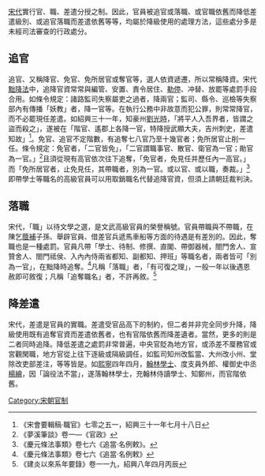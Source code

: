 [[宋朝|宋代]]實行官、職、差遣分授之制。因此，官員被追官或落職、或官職依舊而降低差遣級別、或追官落職而差遣依舊等等，均屬於降級使用的處理方法，這些處分多是未經司法審查的行政處分。

== 追官 ==
追官、又稱降官、免官、免所居官或奪官等，選人依資遞遷，所以常稱降資。宋代[[黜降法|黜降法]]中，追降官資常常與編管、安置、責令居住、[[勒停|勒停]]、冲替、放罷等處罰手段合用。如條令規定：諸路監司失察屬吏之過者，降兩官；監司、縣令、巡檢等失察部內有傳播「妖教」者，降一官等。在執行公務中非故意而犯公罪，則常常降官，而不必罷現任差遣。如紹興三十一年，知豪州[[劉時_(成化進士)|劉光時]]，「將平人入吾界者，皆謂之盜而殺之」，遂被在「階官、遙郡上各降一官，特降授武顯大夫，吉州刺史，差遣知故」<ref>《宋會要輯稿·職官》七零之五一，紹興三十一年七月十八日</ref>。免官、追官不定階數，有追奪七八官乃至十幾官者；免所居官止削一任。條令規定：免官者，「二官皆免」，「二官謂職事官、散官、衛官為一官；勛官為一官。」<ref>《夢溪筆談》卷一—《官政》</ref>且須從現有高官依次往下追奪，「免官者，免見任并歷任內一高官。」而「免所居官者，止免見任，其帶職者，別為一官。或以官、或以職，奏裁。」<ref>《慶元條法事類》卷七六《追當·名例敕》。</ref>即帶學士等職名的高級官員可以用取銷職名代替追降官資，但須上請朝廷裁判決。

== 落職 ==
宋代，「職」以待文學之選，是文武高級官員的榮譽稱號。官員帶職與不帶職，在陳乞[[蔭補|蔭補]]子孫、舉辟官員、借差官兵遞馬車船等方面的待遇是有差別的。因此，奪職也是一種處罰。官員凡帶「學士、待制、修撰、直閣、帶御器械，閤門舍人、宣贊舍人、閤門祗侯、入內內侍兩省都知、副都知、押班」等職名者，兩者皆可「別為一官」，在黜降時追奪。<ref>《慶元條法事類》卷七六《追當·名例敕》</ref>凡稱「落職」者，「有可復之理」，一般一年以後遇恩赦即可敘復；凡稱「追奪職名」者，不許再敘。<ref>《建炎以來系年要錄》卷一一九，紹興八年四月丙辰</ref>

== 降差遣 ==
宋代，差遣是官員的實職。差遣受官品高下的制約，但二者并非完全同步升降，降級使用既有追奪官資而差遣依舊者，也有官階依舊而降差遺者。當然，更多的則是二者同時追降。降低差遣之處罰非常普遍，中央官貶為地方官，或添差不厘務官或宮觀閑職，地方官從上往下逐級或隔級調任，如監司知州改監當、大州改小州、堂除改吏部差注，等等皆是。如[[熙寧|熙寧]]四年四月，[[翰林学士院|翰林學士]]、度支員外郎、權御史中丞[[楊繪|楊繪]]，因「論役法不當」，遂落翰林學士，充翰林侍讀學士、知鄭州，而官階依舊。

[[Category:宋朝官制|Category:宋朝官制]]